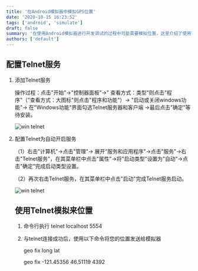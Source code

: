 ```yaml
---
title: '在Android模拟器中模拟GPS位置'
date: '2020-10-15 16:23:52'
tags: ['android', 'simulate']
draft: false
summary: '在使用Android模拟器进行开发调试的过程中可能需要模拟位置，这里介绍了使用Telnet的方式发送经纬度信息给模拟器来模拟位置'
authors: ['default']
---
```


## 配置Telnet服务

1. 添加Telnet服务

   操作过程：点击"开始"→"控制器面板"→" 查看方式：类型"则点击"程序"（"查看方式：大图标"则点击"程序和功能"）→ "启动或关闭windows功能"→ 在"Windows功能"界面勾选Telnet服务器和客户端 →最后点击"确定"等待安装。

   ![win telnet](https://6d79-mysite-0g7z2gkuacfe06d6-1303437049.tcb.qcloud.la/pic/win_telnet.png?sign=d2f65701e326cb41a0a8f313b47c0a2f&t=1671674257)

2. 配置Telnet为自动开启服务

   （1）右击"计算机"→点击"管理"→ 展开"服务和应用程序"→点击"服务"→右击"Telnet服务"，在其菜单栏中点击"属性"→将"启动类型"设置为"自动"→点击"确定"完成启动类型设置。

   （2）再次右击Telnet服务，在其菜单栏中点击"启动"完成Telnet服务启动。

   ![win telnet](https://6d79-mysite-0g7z2gkuacfe06d6-1303437049.tcb.qcloud.la/pic/telnet_service.png?sign=1390bccead9f324317cb5f9afb7c42e8&t=1671674269)

   ## 使用Telnet模拟来位置

   1. 命令行执行 telnet localhost 5554

   2. 与telnet连接成功后，使用以下命令将您的位置发送给模拟器

      geo fix long lat

      geo fix -121.45356 46.51119 4392
